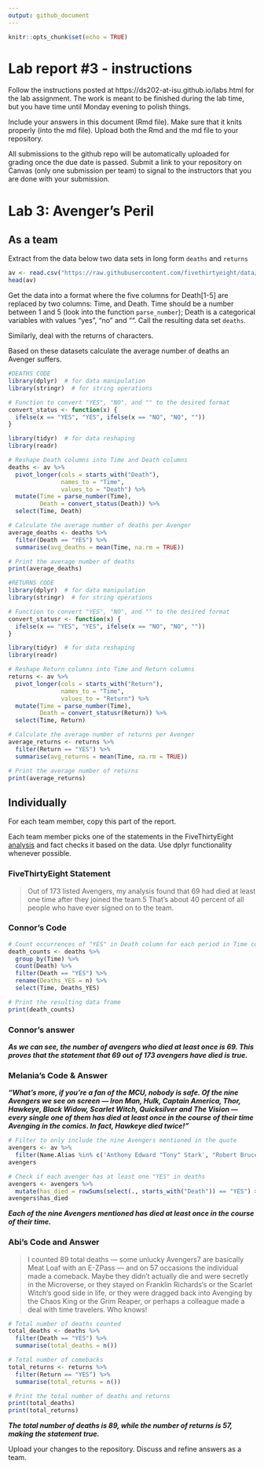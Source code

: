 ```yaml
---
output: github_document
---
```


<!-- README.md is generated from README.Rmd. Please edit the README.Rmd file -->


```r
knitr::opts_chunk$set(echo = TRUE)
```

# Lab report #3 - instructions

Follow the instructions posted at https://ds202-at-isu.github.io/labs.html for the lab assignment. The work is meant to be finished during the lab time, but you have time until Monday evening to polish things.

Include your answers in this document (Rmd file). Make sure that it knits properly (into the md file). Upload both the Rmd and the md file to your repository.  

All submissions to the github repo will be automatically uploaded for grading once the due date is passed.
Submit a link to your repository on Canvas (only one submission per team) to signal to the instructors that you are done with your submission.

# Lab 3: Avenger's Peril

## As a team

Extract from the data below two data sets in long form `deaths` and `returns`

```r
av <- read.csv("https://raw.githubusercontent.com/fivethirtyeight/data/master/avengers/avengers.csv", stringsAsFactors = FALSE)
head(av)
```

Get the data into a format where the five columns for Death[1-5] are replaced by two columns: Time, and Death. Time should be a number between 1 and 5 (look into the function `parse_number`); Death is a categorical variables with values "yes", "no" and "". Call the resulting data set `deaths`. 

Similarly, deal with the returns of characters.

Based on these datasets calculate the average number of deaths an Avenger suffers. 

```r
#DEATHS CODE
library(dplyr)  # for data manipulation
library(stringr)  # for string operations

# Function to convert "YES", "NO", and "" to the desired format
convert_status <- function(x) {
  ifelse(x == "YES", "YES", ifelse(x == "NO", "NO", ""))
}

library(tidyr)  # for data reshaping
library(readr)

# Reshape Death columns into Time and Death columns
deaths <- av %>%
  pivot_longer(cols = starts_with("Death"),
               names_to = "Time",
               values_to = "Death") %>%
  mutate(Time = parse_number(Time),
         Death = convert_status(Death)) %>%
  select(Time, Death)

# Calculate the average number of deaths per Avenger
average_deaths <- deaths %>%
  filter(Death == "YES") %>%
  summarise(avg_deaths = mean(Time, na.rm = TRUE))

# Print the average number of deaths
print(average_deaths)

```

```r
#RETURNS CODE
library(dplyr)  # for data manipulation
library(stringr)  # for string operations

# Function to convert "YES", "NO", and "" to the desired format
convert_statusr <- function(x) {
  ifelse(x == "YES", "YES", ifelse(x == "NO", "NO", ""))
}

library(tidyr)  # for data reshaping
library(readr)

# Reshape Return columns into Time and Return columns
returns <- av %>%
  pivot_longer(cols = starts_with("Return"),
               names_to = "Time",
               values_to = "Return") %>%
  mutate(Time = parse_number(Time),
         Death = convert_statusr(Return)) %>%
  select(Time, Return)

# Calculate the average number of returns per Avenger
average_returns <- returns %>%
  filter(Return == "YES") %>%
  summarise(avg_returns = mean(Time, na.rm = TRUE))

# Print the average number of returns
print(average_returns)
```


## Individually

For each team member, copy this part of the report. 

Each team member picks one of the statements in the FiveThirtyEight [analysis](https://fivethirtyeight.com/features/avengers-death-comics-age-of-ultron/) and fact checks it based on the data. Use dplyr functionality whenever possible.

### FiveThirtyEight Statement
> Out of 173 listed Avengers, my analysis found that 69 had died at least one time after they joined the team.5 That’s about 40 percent of all people who have ever signed on to the team. 

### Connor's Code
```r
# Count occurrences of "YES" in Death column for each period in Time column
death_counts <- deaths %>%
  group_by(Time) %>%
  count(Death) %>%
  filter(Death == "YES") %>%
  rename(Deaths_YES = n) %>%
  select(Time, Deaths_YES)

# Print the resulting data frame
print(death_counts)
```
### Connor's answer

***As we can see, the number of avengers who died at least once is 69. This proves that the statement that 69 out of 173 avengers have died is true.***

### Melania's Code & Answer
***"What’s more, if you’re a fan of the MCU, nobody is safe. Of the nine Avengers we see on screen — Iron Man, Hulk, Captain America, Thor, Hawkeye, Black Widow, Scarlet Witch, Quicksilver and The Vision — every single one of them has died at least once in the course of their time Avenging in the comics. In fact, Hawkeye died twice!"***
```r
# Filter to only include the nine Avengers mentioned in the quote
avengers <- av %>%
  filter(Name.Alias %in% c('Anthony Edward "Tony" Stark', "Robert Bruce Banner", "Steven Rogers", "Thor Odinson", "Clinton Francis Barton", "Natalia Alianovna Romanova", "Wanda Maximoff", "Pietro Maximoff", "Victor Shade (alias)"))
avengers

# Check if each avenger has at least one "YES" in deaths
avengers <- avengers %>%
  mutate(has_died = rowSums(select(., starts_with("Death")) == "YES") > 0)
avengers$has_died
```
***Each of the nine Avengers mentioned has died at least once in the course of their time.***


### Abi's Code and Answer

> I counted 89 total deaths — some unlucky Avengers7 are basically Meat Loaf with an E-ZPass — and on 57 occasions the individual made a comeback. Maybe they didn’t actually die and were secretly in the Microverse, or they stayed on Franklin Richards‘s or the Scarlet Witch‘s good side in life, or they were dragged back into Avenging by the Chaos King or the Grim Reaper, or perhaps a colleague made a deal with time travelers. Who knows!

```r
# Total number of deaths counted
total_deaths <- deaths %>%
  filter(Death == "YES") %>%
  summarise(total_deaths = n())

# Total number of comebacks
total_returns <- returns %>%
  filter(Return == "YES") %>%
  summarise(total_returns = n())

# Print the total number of deaths and returns
print(total_deaths)
print(total_returns)
```
***The total number of deaths is 89, while the number of returns is 57, making the statement true.***

Upload your changes to the repository. Discuss and refine answers as a team.
